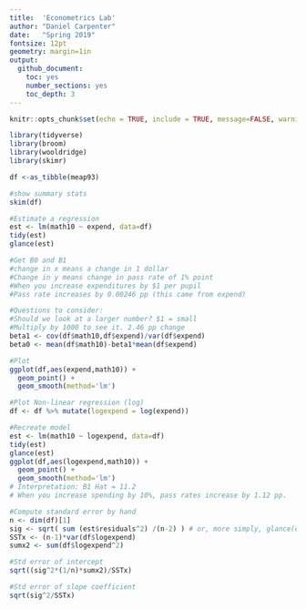 ```yaml
---
title:  'Econometrics Lab'
author: "Daniel Carpenter"
date:   "Spring 2019"
fontsize: 12pt
geometry: margin=1in
output:
  github_document:
    toc: yes
    number_sections: yes
    toc_depth: 3
---
```

      
```r
knitr::opts_chunk$set(echo = TRUE, include = TRUE, message=FALSE, warning=FALSE)
```

```r
library(tidyverse)
library(broom)
library(wooldridge)
library(skimr)

df <-as_tibble(meap93)

#show summary stats
skim(df)

#Estimate a regression
est <- lm(math10 ~ expend, data=df)
tidy(est)
glance(est)

#Get B0 and B1
#change in x means a change in 1 dollar
#Change in y means change in pass rate of 1% point
#When you increase expenditures by $1 per pupil
#Pass rate increases by 0.00246 pp (this came from expend)

#Questions to consider:
#Should we look at a larger number? $1 = small
#Multiply by 1000 to see it. 2.46 pp change
beta1 <- cov(df$math10,df$expend)/var(df$expend)
beta0 <- mean(df$math10)-beta1*mean(df$expend)

#Plot
ggplot(df,aes(expend,math10)) +
  geom_point() +
  geom_smooth(method='lm')

#Plot Non-linear regression (log)
df <- df %>% mutate(logexpend = log(expend))

#Recreate model
est <- lm(math10 ~ logexpend, data=df)
tidy(est)
glance(est)
ggplot(df,aes(logexpend,math10)) +
  geom_point() +
  geom_smooth(method='lm')
# Interpretation: B1 Hat = 11.2
# When you increase spending by 10%, pass rates increase by 1.12 pp.

#Compute standard error by hand
n <- dim(df)[1]
sig <- sqrt( sum (est$residuals^2) /(n-2) ) # or, more simply, glance(est)$sigma
SSTx <- (n-1)*var(df$logexpend)
sumx2 <- sum(df$logexpend^2)

#Std error of intercept
sqrt((sig^2*(1/n)*sumx2)/SSTx)

#Std error of slope coefficient
sqrt(sig^2/SSTx)
```